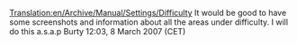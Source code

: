 [[Translation:en/Archive/Manual/Settings/Difficulty]]
{{en/Todo}}
It would be good to have some screenshots and information about all the areas under difficulty. I will do this a.s.a.p Burty 12:03, 8 March 2007 (CET)